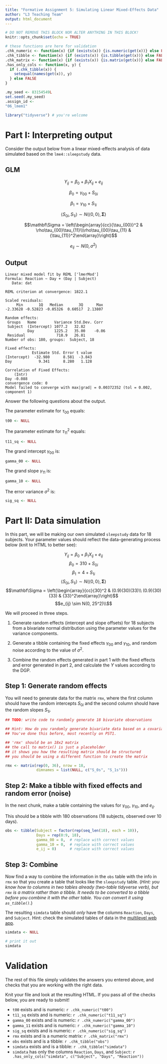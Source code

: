 ```yaml
---
title: "Formative Assignment 5: Simulating Linear Mixed-Effects Data"
author: "L3 Teaching Team"
output: html_document
---
```


```r
# DO NOT REMOVE THIS BLOCK NOR ALTER ANYTHING IN THIS BLOCK!
knitr::opts_chunk$set(echo = TRUE)

# these functions are here for validation
.chk_numeric <- function(x) {if (exists(x)) {is.numeric(get(x))} else FALSE}
.chk_tibble <- function(x) {if (exists(x)) {is.tibble(get(x))} else FALSE}
.chk_matrix <- function(x) {if (exists(x)) {is.matrix(get(x))} else FALSE}
.has_only_cols <- function(x, y) {
  if (.chk_tibble(x)) {
    setequal(names(get(x)), y)
  } else FALSE
}

.my_seed <- 83154549L
set.seed(.my_seed)
.assign_id <- 
"06_lmem1"

library("tidyverse") # you're welcome
```

# Part I: Interpreting output

Consider the output below from a linear mixed-effects analysis of data simulated based on the `lme4::sleepstudy` data.

## GLM

$$Y_{ij} = \beta_0 + \beta_1 X_{ij} + e_{ij}$$

$$\beta_0 = \gamma_{00} + S_{0i}$$

$$\beta_1 = \gamma_{10} + S_{1i}$$

$$\left< S_{0i}, S_{1i} \right> \sim N\left(\left<0, 0\right>, \mathbf \Sigma\right)$$

$$\mathbf\Sigma = \left(\begin{array}{cc}{\tau_{00}}^2 & \rho\tau_{00}\tau_{11}\\\rho\tau_{00}\tau_{11} & {\tau_{11}}^2\end{array}\right)$$

$$e_{ij} \sim N(0, \sigma^2)$$


## Output

```
Linear mixed model fit by REML ['lmerMod']
Formula: Reaction ~ Day + (Day | Subject)
   Data: dat

REML criterion at convergence: 1822.1

Scaled residuals: 
     Min       1Q   Median       3Q      Max 
-2.33628 -0.52823 -0.05326  0.60517  2.13807 

Random effects:
 Groups   Name        Variance Std.Dev. Corr 
 Subject  (Intercept) 1077.2   32.82         
          Day         1225.2   35.00    -0.06
 Residual              718.9   26.81         
Number of obs: 180, groups:  Subject, 18

Fixed effects:
            Estimate Std. Error t value
(Intercept)  -32.980      8.581  -3.843
Day            9.341      8.280   1.128

Correlation of Fixed Effects:
    (Intr)
Day -0.088
convergence code: 0
Model failed to converge with max|grad| = 0.00372352 (tol = 0.002, component 1)

```

Answer the following questions about the output.

The parameter estimate for $\tau_{00}$ equals:

```r
t00 <- NULL
```

The parameter estimate for ${\tau_{11}}^2$ equals:

```r
t11_sq <- NULL
```

The grand intercept $\gamma_{00}$ is:

```r
gamma_00 <- NULL
```

The grand slope $\gamma_{11}$ is:

```r
gamma_10 <- NULL
```

The error variance $\sigma^2$ is:

```r
sig_sq <- NULL
```

# Part II: Data simulation

In this part, we will be making our own simulated `sleepstudy` data for 18 subjects.  Your parameter values should reflect the data-generating process below (knit to HTML to better see):

$$Y_{ij} = \beta_0 + \beta_1 X_{ij} + e_{ij}$$
$$\beta_0 = 310 + S_{0i}$$
$$\beta_1 = 4 + S_{1i}$$
$$\left< S_{0i}, S_{1i} \right> \sim N\left(\left<0, 0\right>, \mathbf \Sigma\right)$$
$$\mathbf\Sigma = \left(\begin{array}{cc}{30}^2
& (0.9)(30)(33)\\
(0.9)(30)(33) & 
{33}^2\end{array}\right)$$
$$e_{ij} \sim N(0, 25^2)\\$$
<!-- assessr: datasim -->

We will proceed in three steps.

1. Generate random effects (intercept and slope offsets) for 18 subjects from a bivariate normal distribution using the parameter values for the variance components.

2. Generate a tibble containing the fixed effects $\gamma_{00}$ and $\gamma_{10}$, and random noise according to the value of $\sigma^2$.

3. Combine the random effects generated in part 1 with the fixed effects and error generated in part 2, and calculate the $Y$ values according to the DGP.

## Step 1: Generate random effects

You will need to generate data for the matrix `rmx`, where the first column should have the random intercepts $S_{0i}$ and the second column should have the random slopes $S_{1i}$.

```r
## TODO: write code to randomly generate 18 bivariate observations

## Hint: How do you randomly generate bivariate data based on a covariance matrix?
## You've done this before, most recently on PST1.

## 'rmx' should be an 18x2 matrix
## the call to matrix() is just a placeholder
## it shows you how the resulting matrix should be structured
## you should be using a different function to create the matrix

rmx <- matrix(rep(0, 36), nrow = 18,
              dimnames = list(NULL, c("S_0s", "S_1s")))
```

## Step 2: Make a tibble with fixed effects and random error (noise)

In the next chunk, make a table containing the values for $\gamma_{00}$, $\gamma_{10}$, and $e_{ij}$.

This should be a tibble with 180 observations (18 subjects, observed over 10 days).

```r
obs <- tibble(Subject = factor(rep(seq_len(18), each = 10)),
              Days = rep(0:9, 18),
              gamma_00 = 0,  # replace with correct values
              gamma_10 = 0,  # replace with correct values
              e_ij = 0)      # replace with correct values
```

## Step 3: Combine

Now find a way to combine the information in the `obs` table with the info in `rmx` so that you create a table that looks like the `sleepstudy` table. (*Hint: you know how to columns in two tables already (two-table tidyverse verb), but `rmx` is a matrix rather than a tibble. It needs to be converted to a tibble before you combine it with the other table. You can convert it using `as_tibble()`.*)

The resulting `simdata` table should *only* have the columns `Reaction`, `Days`, and `Subject`. Hint: check the simulated tables of data in the [multilevel web app](http://shiny.psy.gla.ac.uk/Dale/multilevel).

```r
simdata <- NULL

# print it out
simdata
```

# Validation

The rest of this file simply validates the answers you entered above, and checks that you are working with the right data.

Knit your file and look at the resulting HTML. If you pass all of the checks below, you are ready to submit!

- `t00` exists and is numeric: `r .chk_numeric("t00")`
- `t11_sq` exists and is numeric: `r .chk_numeric("t11_sq")`
- `gamma_00` exists and is numeric: `r .chk_numeric("gamma_00")`
- `gamma_11` exists and is numeric: `r .chk_numeric("gamma_10")`
- `sig_sq` exists and is numeric: `r .chk_numeric("sig_sq")`
- `rmx` exists and is a numeric matrix: `r .chk_matrix("rmx")`
- `obs` exists and is a tibble: `r .chk_tibble("obs")`
- `simdata` exists and is a tibble: `r .chk_tibble("simdata")`
- `simdata` has only the columns `Reaction`, `Days`, and `Subject`: `r .has_only_cols("simdata", c("Subject", "Days", "Reaction"))`
